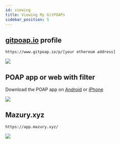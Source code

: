 ```yaml
---
id: viewing
title: Viewing My GitPOAPs
sidebar_position: 5
---
```


## [gitpoap.io](http://gitpoap.io) profile

`https://www.gitpoap.io/p/[your ethereum address]`

<ImageContainer>
  <img
    src={require('@site/static/img/gitpoap_visuals/view-gitpoapio.png').default}
    style={{
      maxWidth: '100%',
      textAlign: 'right',
    }}
  />
</ImageContainer>

## POAP app or web with filter

Download the POAP app on [Android](https://play.google.com/store/apps/details?id=xyz.poap.app.mobile&gl=US) or [iPhone](https://apps.apple.com/gb/app/poap-app/id1567078943)

<ImageContainer>
  <img
    src={require('@site/static/img/gitpoap_visuals/view-poapapp.png').default}
    style={{
      maxWidth: '50%',
      textAlign: 'right',
    }}
  />
</ImageContainer>

## Mazury.xyz

`https://app.mazury.xyz/`

<ImageContainer>
  <img
    src={require('@site/static/img/gitpoap_visuals/view-mazury.png').default}
    style={{
      maxWidth: '100%',
      textAlign: 'right',
    }}
  />
</ImageContainer>
